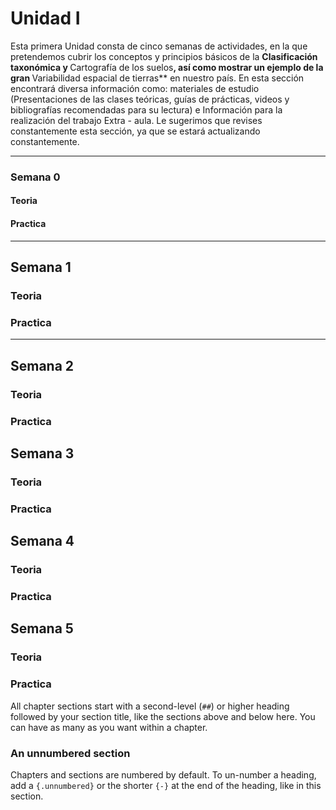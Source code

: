 # Unidad I 

Esta primera Unidad consta de cinco semanas de actividades, en la que pretendemos cubrir los conceptos y principios básicos de la **Clasificación taxonómica y **Cartografía de los suelos**, así como mostrar un ejemplo de la gran **Variabilidad espacial de tierras** en nuestro país. En esta sección encontrará diversa información como: materiales de estudio (Presentaciones de las clases teóricas, guías de prácticas, videos y bibliografías recomendadas para su lectura) e Información para la realización del trabajo Extra - aula. Le sugerimos que revises constantemente esta sección, ya que se estará actualizando constantemente.

---

### Semana 0 {-}
#### Teoria {-}
#### Practica {-}

---

## Semana 1 {-}
### Teoria {-}
### Practica {-}

---

## Semana 2 {-}
### Teoria {-}
### Practica {-}
## Semana 3 {-}
### Teoria {-}
### Practica {-}
## Semana 4 {-}
### Teoria {-}
### Practica {-}
## Semana 5 {-}
### Teoria {-}
### Practica {-}


All chapter sections start with a second-level (`##`) or higher heading followed by your section title, like the sections above and below here. You can have as many as you want within a chapter.

### An unnumbered section {-}

Chapters and sections are numbered by default. To un-number a heading, add a `{.unnumbered}` or the shorter `{-}` at the end of the heading, like in this section.
